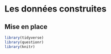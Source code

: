 # Les données construites {#donneesconstruites}

## Mise en place

```r
library(tidyverse)
library(questionr)
library(knitr)
```

